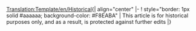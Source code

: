 <noinclude>[[Translation:Template/en/Historical]]</noinclude>{| align="center"
|-
! style="border: 1px solid #aaaaaa; background-color: #F8EABA" | This article is for historical purposes only, and as a result, is protected against further edits
|}